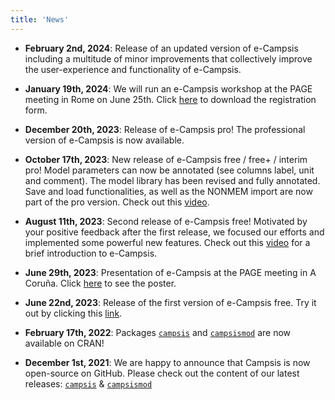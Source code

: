 ```yaml
---
title: 'News'
---
```

- **February 2nd, 2024**: Release of an updated version of e-Campsis including a multitude of minor improvements that collectively improve the user-experience and functionality of e-Campsis. 

-   **January 19th, 2024**: We will run an e-Campsis workshop at the PAGE meeting in Rome on June 25th. Click [here](/images/ecampsis_workshop_PAGE2024.pdf) to download the registration form.

-   **December 20th, 2023**: Release of e-Campsis pro! The professional version of e-Campsis is now available.

-   **October 17th, 2023**: New release of e-Campsis free / free+ / interim pro! Model parameters can now be annotated (see columns label, unit and comment). The model library has been revised and fully annotated. Save and load functionalities, as well as the NONMEM import are now part of the pro version. Check out this [video](https://www.youtube.com/M_LLI_poS2E).

-   **August 11th, 2023**: Second release of e-Campsis free! Motivated by your positive feedback after the first release, we focused our efforts and implemented some powerful new features. Check out this [video](https://youtu.be/uypETm6aoNc) for a brief introduction to e-Campsis.

-   **June 29th, 2023**: Presentation of e-Campsis at the PAGE meeting in A Coruña. Click [here](https://www.page-meeting.org/default.asp?abstract=10493) to see the poster.

-   **June 22nd, 2023**: Release of the first version of e-Campsis free. Try it out by clicking this [link](https://ecampsis.shinyapps.io/free/).

-   **February 17th, 2022**: Packages [`campsis`](https://cran.r-project.org/web/packages/campsis/index.html) and [`campsismod`](https://cran.r-project.org/web/packages/campsismod/index.html) are now available on CRAN!

-   **December 1st, 2021**: We are happy to announce that Campsis is now open-source on GitHub. Please check out the content of our latest releases: [`campsis`](https://github.com/Calvagone/campsis/releases) & [`campsismod`](https://github.com/Calvagone/campsismod/releases)
